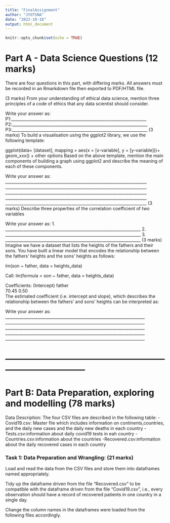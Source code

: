 ```yaml
---
title: "FinalAssignment"
author: "JYOTSNA"
date: "2022-10-18"
output: html_document
---
```


```r
knitr::opts_chunk$set(echo = TRUE)
```

# Part A - Data Science Questions (12 marks)
There are four questions in this part, with differing marks. All answers must be recorded in an Rmarkdown file then exported to PDF/HTML file.

(3 marks) From your understanding of ethical data science, mention three principles of a code of ethics that any data scientist should consider.

Write your answer as:
P1:___________________________________________________________________
P2:___________________________________________________________________
P3:___________________________________________________________________
(3 marks) To build a visualisation using the ggplot2 library, we use the following template:

ggplot(data= [dataset], mapping = aes(x = [x-variable], y = [y-variable]))+
  geom_xxx() +
  other options 
Based on the above template, mention the main components of building a graph using ggplot2 and describe the meaning of each of these components.

Write your answer as:
______________________________________________________________________
______________________________________________________________________
______________________________________________________________________
______________________________________________________________________
______________________________________________________________________
(3 marks) Describe three properties of the correlation coefficient of two variables

Write your answer as:
1.  ___________________________________________________________________
2.  ___________________________________________________________________
3.  ___________________________________________________________________
(3 marks) Imagine we have a dataset that lists the heights of the fathers and their sons. You have built a linear model that encodes the relationship between the fathers’ heights and the sons’ heights as follows:

lm(son ~ father, data = heights_data)

Call:
lm(formula = son ~ father, data = heights_data)

Coefficients:
(Intercept)    father  
70.45       0.50  
The estimated coefficient (i.e. intercept and slope), which describes the relationship between the fathers’ and sons’ heights can be interpreted as:

Write your answer as:
_____________________________________________________________________
_____________________________________________________________________
_____________________________________________________________________
_____________________________________________________________________
_____________________________________________________________________


# --------------------------------------------------------------------------------- #

# Part B: Data Preparation, exploring and modelling (78 marks)
Data Description:
The four CSV files are described in the following table:
  -Covid19.csv: Master file which includes information on continents,countries, and the daily new cases and the daily new deaths in each country
  -Tests.csv:information about daily covid19 tests in eah country
  -Countries.csv:information about the countries
  -Recovered.csv:information about the daily recovered cases in each country

### Task 1: Data Preparation and Wrangling: (21 marks)
Load and read the data from the CSV files and store them into dataframes named appropriately.

Tidy up the dataframe driven from the file “Recovered.csv” to be compatible with the dataframe driven from the file “Covid19.csv”, i.e., every observation should have a record of recovered patients in one country in a single day.

Change the column names in the dataframes were loaded from the following files accordingly.



```r

```

